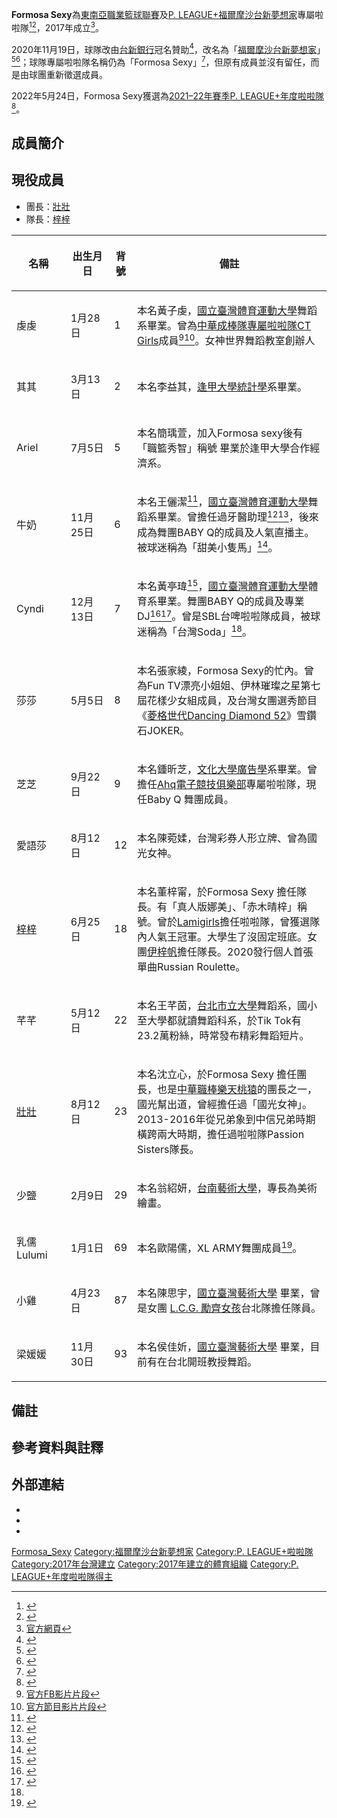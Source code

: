 {{藝人
| 姓名 = Formosa Sexy
| 類型 = 組合
| 圖片 = 2021年4月4日 Formosa Sexy 新竹縣政府.jpg
| 圖片尺寸 = 300px
| 圖片簡介 = 
| 暱稱 = 
| 國籍 = {{ROC}}
| 語言 = 中文
| 職業 = 啦啦隊
| 出道日期 = 2017年
| 出道作品 = 
| 活躍年代 = 2017年－至今
| 網站 = https://www.instagram.com/formosasexytw/
| 相關團體 = [[寶島夢想家|寶島夢想家]] / [[福爾摩沙台新夢想家|福爾摩沙台新夢想家]]
| 經紀公司 = 
| 現任成員 = 虔虔、其其、Ariel、牛奶、Cyndi、愛語莎、芝芝、Lulumi、芊芊、媛媛、梓梓、壯壯、少鹽、小雞、莎莎
}}
{{Infobox YouTube personality
| header-color       = 
| honorific_prefix   = 
| name               = Formosa Sexy
| honorific_suffix   = 
| logo               =
| logo_size          =
| logo_alt           =
| logo caption       =
| image              = 
| image_size         =
| alt                = 
| caption            = 
| pseudonym          =
| channel_name       = 
| channel_url        =
| channel_direct_url =
| channels           = [https://www.youtube.com/channel/UCCKMS0xmXaFXASSWrL_aJQQ 福爾摩沙台新夢想家FormosaSexy]
| creator            = 福爾摩沙台新夢想家FormosaSexy
| years_active       = 
| genre              = 生活
| subscribers        = 3,000
| subscriber_date    = 2022年5月12日
| views              = 13.6萬
| view_date          = 2022年5月12日
| silver_button      = 
| silver_year        = 
| gold_button        = 
| gold_year          =
| diamond_button     = 
| diamond_year       = 
| ruby_button        = 
| ruby_year          = 
| module             = 
| stats_update       = 
| extra_information  = 
}}

'''Formosa Sexy'''為[[東南亞職業籃球聯賽|東南亞職業籃球聯賽]]及[[P._LEAGUE+|P. LEAGUE+]][[福爾摩沙台新夢想家|福爾摩沙台新夢想家]]專屬啦啦隊<ref>{{cite news|url=https://www.setn.com/News.aspx?NewsID=467805|title=看球不只是看球！夢想家爆滿球迷創商機|publisher=三立新聞網|date=2018-12-08|accessdate=2020-10-05|language=zh-tw}}</ref><ref>{{cite news|url=https://technews.tw/2019/12/06/gamania-abl-formosa-dreamers/|title=橘子集團助攻台灣籃壇，力挺 ABL 寶島夢想家籃球隊|publisher=technews|date=2019-12-08|accessdate=2020-10-05|language=zh-tw|archive-date=2020-10-11|archive-url=https://web.archive.org/web/20201011231655/https://technews.tw/2019/12/06/gamania-abl-formosa-dreamers/|dead-url=no}}</ref>，2017年成立<ref group=註>[https://www.facebook.com/330517160728111/posts/360276664418827/ 官方網頁]</ref>。

2020年11月19日，球隊改由[[台新銀行|台新銀行]]冠名贊助<ref>{{cite news|url=https://www.setn.com/News.aspx?NewsID=850468|title=P聯盟也掀「金控大戰」　台新正式冠名夢想家|publisher=三立新聞網|date=2020-11-18|accessdate=2020-11-19|language=zh-tw|archive-date=2020-11-26|archive-url=https://web.archive.org/web/20201126070455/https://www.setn.com/News.aspx?NewsID=850468|dead-url=no}}</ref>，改名為「[[福爾摩沙台新夢想家|福爾摩沙台新夢想家]]」<ref>{{cite news|url=https://udn.com/news/story/7003/5026270?from=udn-catebreaknews_ch2|title=「勇於實踐夢想」 台新冠名夢想家|publisher=聯合新聞網|date=2020-11-19|accessdate=2020-11-19|language=zh-tw|archive-date=2020-11-27|archive-url=https://web.archive.org/web/20201127114153/https://udn.com/news/story/7003/5026270?from=udn-catebreaknews_ch2|dead-url=no}}</ref><ref>{{cite news|url=https://www.chinatimes.com/realtimenews/20201118005323-260403|title=台新冠名贊助 夢想家要成為彰化的驕傲|publisher=中時新聞網|date=2020-11-19|accessdate=2020-11-19|language=zh-tw|archive-date=2020-12-02|archive-url=https://web.archive.org/web/20201202055853/https://www.chinatimes.com/realtimenews/20201118005323-260403|dead-url=no}}</ref>；球隊專屬啦啦隊名稱仍為「Formosa Sexy」<ref>{{cite news|url=https://times.hinet.net/news/23165365|title=夢想家啦啦隊紅了 網暈：進攻最兇|publisher=Hinet、Nownews|date=2020-12-23|accessdate=2020-12-24|language=zh-tw}}</ref>，但原有成員並沒有留任，而是由球團重新徵選成員。

2022年5月24日，Formosa Sexy獲選為[[2021–22年P._LEAGUE+賽季|2021–22年賽季]][[P._LEAGUE+年度啦啦隊|P. LEAGUE+年度啦啦隊]]<ref>{{cite press release |title=場邊最吸睛 Formosa Sexy獲選年度啦啦隊 |url=https://pleagueofficial.com/news-detail/296 |publisher=P. LEAGUE+ |accessdate=2022-05-24 |date=2022-05-24}}</ref>。

==成員簡介==
==現役成員==

* 團長：[[壯壯|壯壯]]
* 隊長：[[:梓梓_(藝人)|梓梓]]

{| class="wikitable"
! width="100px" |名稱
! width="100px" |出生月日
! width="20px" |背號
! width="600px" |備註
|-

|虔虔
|1月28日
|1
|本名黃子虔，[[國立臺灣體育運動大學|國立臺灣體育運動大學]]舞蹈系畢業。曾為[[中華專屬啦啦隊|中華成棒隊專屬啦啦隊]][[CT_Girls|CT Girls]]成員<ref group="註">[https://www.facebook.com/watch/?v=329034831372482 官方FB影片片段]</ref><ref group="註">[https://www.youtube.com/watch?v=-NYUaAvolIg 官方節目影片片段]</ref>。女神世界舞蹈教室創辦人
|-
|其其
|3月13日
|2
|本名李益其，[[逢甲大學|逢甲大學]][[統計學|統計學]]系畢業。
|-
|Ariel
|7月5日
|5
|本名簡瑀萱，加入Formosa sexy後有「職籃秀智」稱號
畢業於逢甲大學合作經濟系。
|-
|牛奶
|11月25日
|6
|本名王儷潔<ref>{{cite news|url=https://www.setn.com/News.aspx?NewsID=941634|title=戴口罩太惹火！啦啦隊女神大放送「防疫福利」拍片穿超兇|publisher=三立新聞網|date=2021-05-19|accessdate=2021-06-21|language=zh-tw|archive-date=2021-05-19|archive-url=https://web.archive.org/web/20210519104945/https://www.setn.com/News.aspx?NewsID=941634}}</ref>，[[國立臺灣體育運動大學|國立臺灣體育運動大學]]舞蹈系畢業。曾擔任過牙醫助理<ref>{{cite news|url=https://star.setn.com/news/632973|title=牙助正妹轉行做直播　力拼當最美闆娘|publisher=三立新聞網|date=2019-11-09|accessdate=2020-11-20|language=zh-tw|archive-date=2021-05-08|archive-url=https://web.archive.org/web/20210508134932/https://star.setn.com/news/632973}}</ref><ref>{{cite news|url=https://www.peekme.cc/post/1047256|title=甜心正妹牛奶「髮型好多變」，「超俏皮容顏」成商演亮點！|publisher=peekme|accessdate=2020-11-20|language=zh-tw}}</ref>，後來成為舞團BABY Q的成員及人氣直播主。被球迷稱為「甜美小隻馬」<ref name="#1">{{cite news|url=https://tw.news.yahoo.com/%E5%B0%88%E8%A8%AA-%E5%95%A6%E5%95%A6%E9%9A%8A%E5%A5%B3%E7%A5%9E%E7%A9%BA%E7%BF%BB-%E7%99%B110%E7%A7%92%E5%9A%87%E5%A3%9E-030000930.html|title=啦啦隊女神空翻 癱10秒嚇壞|publisher=Yahoo、Nownews|date=2021-02-14|accessdate=2021-02-16|language=zh-tw}}</ref>。
|-
|Cyndi
|12月13日
|7
|本名黃亭瑋<ref>{{cite news|url=https://www.setn.com/News.aspx?NewsID=881391|title=辣！爆乳「魔性DJ」跨界職籃女神　斜槓啦啦隊員電暈球迷|publisher=三立新聞網|date=2021-01-17|accessdate=2021-06-21|language=zh-tw|archive-date=2021-03-02|archive-url=https://web.archive.org/web/20210302151728/https://www.setn.com/News.aspx?NewsID=881391}}</ref>，[[國立臺灣體育運動大學|國立臺灣體育運動大學]]體育系畢業。舞團BABY Q的成員及專業DJ<ref>{{cite news|url=https://www.setn.com/News.aspx?NewsID=350139|title=冷豔DJ亭瑋人氣直升　美女小公主火辣大膽解放|publisher=三立新聞網|date=2018-02-21|accessdate=2020-11-21|language=zh-tw|archive-date=2018-05-02|archive-url=https://web.archive.org/web/20180502175150/http://www.setn.com/News.aspx?NewsID=350139|dead-url=no}}</ref><ref>{{cite news|url=https://www.peekme.cc/post/1149214|title=嗆辣正妹DJ看了好嗨！「亭瑋Cyndi」魅惑神情搭專業刮盤，輕鬆擄獲全場視線與聽覺！|publisher=peekme|accessdate=2020-11-21|language=zh-tw}}</ref>。曾是SBL台啤啦啦隊成員，被球迷稱為「台灣Soda」<ref name="#1"/>。
|-
|莎莎
|5月5日
|8
|本名張家綾，Formosa Sexy的忙內。曾為Fun TV漂亮小姐姐、伊林璀璨之星第七屆花樣少女組成員，及台灣女團選秀節目《[[菱格世代Dancing_Diamond_52|菱格世代Dancing Diamond 52]]》雪鑽石JOKER。
|-
|芝芝
|9月22日
|9 
|本名鍾昕芝，[[文化大學|文化大學]][[廣告學|廣告學]]系畢業。曾擔任[[Ahq電子競技俱樂部|Ahq電子競技俱樂部]]專屬啦啦隊，現任Baby Q 舞團成員。
|-
|愛語莎
|8月12日
|12
|本名陳菀媃，台灣彩券人形立牌、曾為國光女神。
|-
|[[:梓梓_(藝人)|梓梓]]
|6月25日
|18
|本名董梓甯，於Formosa Sexy 擔任隊長。有「真人版娜美」、「赤木晴梓」稱號。曾於[[樂天女孩|Lamigirls]]擔任啦啦隊，曾獲選隊內人氣王冠軍。大學生了沒固定班底。女團[[伊梓帆|伊梓帆]]擔任隊長。2020發行個人首張單曲Russian Roulette。
|-
|芊芊
|5月12日
|22
|本名王芊茵，[[臺北市立大學|台北市立大學]]舞蹈系，國小至大學都就讀舞蹈科系，於Tik Tok有 23.2萬粉絲，時常發布精彩舞蹈短片。
|-
|[[壯壯|壯壯]]
|8月12日
|23
|本名沈立心，於Formosa Sexy 擔任團長，也是[[中華職棒|中華職棒]][[樂天桃猿|樂天桃猿]]的團長之一，國光幫出道，曾經擔任過「國光女神」。2013-2016年從兄弟象到中信兄弟時期橫跨兩大時期，擔任過啦啦隊Passion Sisters隊長。
|-
|少鹽
|2月9日
|29
|本名翁紹妍，[[國立臺南藝術大學|台南藝術大學]]，專長為美術繪畫。
|-
|乳儒Lulumi
|1月1日
|69
|本名歐陽儒，XL ARMY舞團成員<ref>{{cite news|url=https://star.setn.com/news/773813|title=真的上空！最辣舞者「碗公奶狂晃」膠布打Ｘ遮點…網全跪了|publisher=三立新聞網|date=2020-07-06|accessdate=2020-11-20|language=zh-tw|archive-date=2020-10-22|archive-url=https://web.archive.org/web/20201022163851/https://star.setn.com/news/773813|dead-url=no}}</ref>。
|-
|小雞
|4月23日
|87
|本名陳思宇，[[國立臺灣藝術大學|國立臺灣藝術大學]] 畢業，曾是女團 [[L.C.G.勵齊女孩|L.C.G. 勵齊女孩]]台北隊擔任隊員。
|-
|梁媛媛
|11月30日
|93
|本名侯佳妡，[[國立臺灣藝術大學|國立臺灣藝術大學]] 畢業，目前有在台北開班教授舞蹈。
|}

== 備註 ==
{{ReflistH|2}}
{{NoteFoot}}
{{ReflistF}}

== 參考資料與註釋 ==
{{reflist|2}}

==外部連結==
*{{Facebook|FormosaSexy}}
*{{Instagram|Formosasexytw}}
*{{Youtube|channel=UCCKMS0xmXaFXASSWrL_aJQQ}}

{{福爾摩沙台新夢想家}}
{{PLG啦啦隊}}

[[Category:Formosa_Sexy|]]
[[Category:福爾摩沙台新夢想家|Category:福爾摩沙台新夢想家]]
[[Category:P._LEAGUE+啦啦隊|Category:P. LEAGUE+啦啦隊]]
[[Category:2017年台灣建立|Category:2017年台灣建立]]
[[Category:2017年建立的體育組織|Category:2017年建立的體育組織]]
[[Category:P._LEAGUE+年度啦啦隊得主|Category:P. LEAGUE+年度啦啦隊得主]]